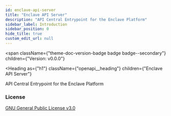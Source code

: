 ```yaml
---
id: enclave-api-server
title: "Enclave API Server"
description: "API Central Entrypoint for the Enclave Platform"
sidebar_label: Introduction
sidebar_position: 0
hide_title: true
custom_edit_url: null
---
```



<span
  className={"theme-doc-version-badge badge badge--secondary"}
  children={"Version: v0.0.0"}
>
</span>

<Heading
  as={"h1"}
  className={"openapi__heading"}
  children={"Enclave API Server"}
>
</Heading>



API Central Entrypoint for the Enclave Platform

<div
  style={{"marginBottom":"var(--ifm-paragraph-margin-bottom)"}}
>
  <h3
    style={{"marginBottom":"0.25rem"}}
  >
    License
  </h3><a
    href={"https://www.gnu.org/licenses/gpl-3.0.html"}
  >
    GNU General Public License v3.0
  </a>
</div>
      